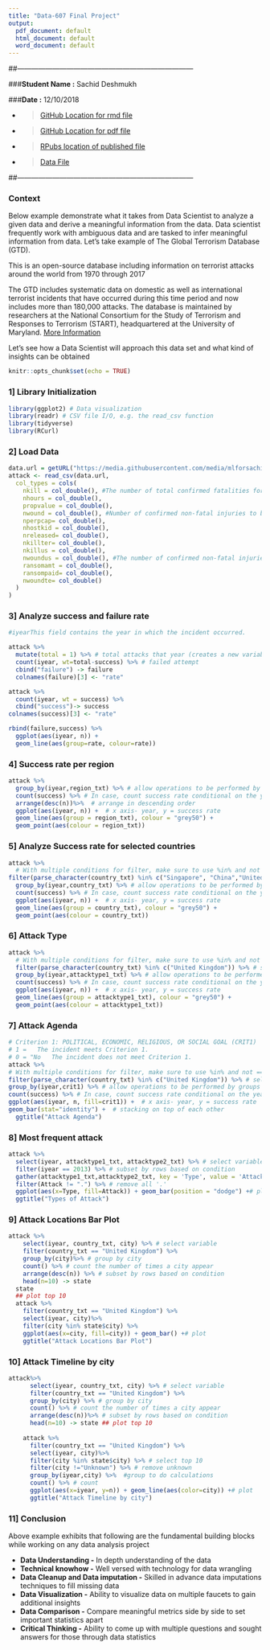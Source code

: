 ```yaml
---
title: "Data-607 Final Project"
output:
  pdf_document: default
  html_document: default
  word_document: default
---
```

##---------------------------------------------------------------------------

###**Student Name :** Sachid Deshmukh

###**Date :** 12/10/2018

* > [GitHub Location for rmd file](https://github.com/mlforsachid/MSDSQ1/blob/master/Data607/FinalProject/SachidVijay.Deshmukh60.rmd)
* > [GitHub Location for pdf file](https://github.com/mlforsachid/MSDSQ1/blob/master/Data607/FinalProject/SachidVijay.Deshmukh60.pdf)
* > [RPubs location of published file](http://rpubs.com/sachid/Data607FinalProject)
* > [Data File](https://media.githubusercontent.com/media/mlforsachid/Data607-Project3/master/Misc/globalterrorism.csv)

##---------------------------------------------------------------------------

### Context

Below example demonstrate what it takes from Data Scientist to analyze a given data and derive a meaningful information from the data. Data scientist frequently work with ambiguous data and are tasked to infer meaningful information from data. Let's take example of The Global Terrorism Database (GTD). 

This is an open-source database including information on terrorist attacks around the world from 1970 through 2017

The GTD includes systematic data on domestic as well as international terrorist incidents that have occurred during this time period and now includes more than 180,000 attacks. The database is maintained by researchers at the National Consortium for the Study of Terrorism and Responses to Terrorism (START), headquartered at the University of Maryland. [More Information](http://start.umd.edu/gtd)

Let's see how a Data Scientist will approach this data set and what kind of insights can be obtained

```r
knitr::opts_chunk$set(echo = TRUE)
```

### 1] Library Initialization

```r
library(ggplot2) # Data visualization
library(readr) # CSV file I/O, e.g. the read_csv function
library(tidyverse)
library(RCurl)
```

### 2] Load Data
```r

data.url = getURL("https://media.githubusercontent.com/media/mlforsachid/Data607-Project3/master/Misc/globalterrorism.csv")
attack <- read_csv(data.url, 
  col_types = cols(
    nkill = col_double(), #The number of total confirmed fatalities for the incident
    nhours = col_double(),
    propvalue = col_double(),
    nwound = col_double(), #Number of confirmed non-fatal injuries to both perpetrators and victims.
    nperpcap= col_double(),
    nhostkid = col_double(),
    nreleased= col_double(),
    nkillter= col_double(),
    nkillus = col_double(),
    nwoundus = col_double(), #The number of confirmed non-fatal injuries to U.S. citizens, both perpetrators and victims.
    ransomamt = col_double(),
    ransompaid= col_double(),
    nwoundte= col_double()
  )
)


```

### 3] Analyze success and failure rate
```r
#iyearThis field contains the year in which the incident occurred.

attack %>%
  mutate(total = 1) %>% # total attacks that year (creates a new variable)
  count(iyear, wt=total-success) %>% # failed attempt
  cbind("failure") -> failure
  colnames(failure)[3] <- "rate"

attack %>%
  count(iyear, wt = success) %>% 
  cbind("success")-> success
colnames(success)[3] <- "rate"

rbind(failure,success) %>%
  ggplot(aes(iyear, n)) +  
  geom_line(aes(group=rate, colour=rate))
```

### 4] Success rate per region
```r
attack %>%
  group_by(iyear,region_txt) %>% # allow operations to be performed by groups
  count(success) %>% # In case, count success rate conditional on the year and country
  arrange(desc(n))%>%  # arrange in descending order
  ggplot(aes(iyear, n)) +  # x axis- year, y = success rate
  geom_line(aes(group = region_txt), colour = "grey50") + 
  geom_point(aes(colour = region_txt))

```

### 5] Analyze Success rate for selected countries

```r
attack %>%
  # With multiple conditions for filter, make sure to use %in% and not == 
filter(parse_character(country_txt) %in% c("Singapore", "China","United States","United Kingdom")) %>% # select four countries
  group_by(iyear,country_txt) %>% # allow operations to be performed by groups
  count(success) %>% # In case, count success rate conditional on the year and country
  ggplot(aes(iyear, n)) +  # x axis- year, y = success rate
  geom_line(aes(group = country_txt), colour = "grey50") + 
  geom_point(aes(colour = country_txt))

```

### 6] Attack Type
```r
attack %>%
  # With multiple conditions for filter, make sure to use %in% and not == 
  filter(parse_character(country_txt) %in% c("United Kingdom")) %>% # select four countries
  group_by(iyear,attacktype1_txt) %>% # allow operations to be performed by groups
  count(success) %>% # In case, count success rate conditional on the year and attacktype1_txt
  ggplot(aes(iyear, n)) +  # x axis- year, y = success rate
  geom_line(aes(group = attacktype1_txt), colour = "grey50") + 
  geom_point(aes(colour = attacktype1_txt))

```

### 7] Attack Agenda
```r
# Criterion 1: POLITICAL, ECONOMIC, RELIGIOUS, OR SOCIAL GOAL (CRIT1)
# 1 =   The incident meets Criterion 1.
# 0 = "No   The incident does not meet Criterion 1.
attack %>%
# With multiple conditions for filter, make sure to use %in% and not == 
filter(parse_character(country_txt) %in% c("United Kingdom")) %>% # select four countries
group_by(iyear,crit1) %>% # allow operations to be performed by groups
count(success) %>% # In case, count success rate conditional on the year and crit1
ggplot(aes(iyear, n, fill=crit1)) +  # x axis- year, y = success rate
geom_bar(stat="identity") +  # stacking on top of each other
  ggtitle("Attack Agenda")

```

### 8] Most frequent attack
```r
attack %>%
  select(iyear, attacktype1_txt, attacktype2_txt) %>% # select variable
  filter(iyear == 2013) %>% # subset by rows based on condition
  gather(attacktype1_txt,attacktype2_txt, key = 'Type', value = 'Attack') %>% # transform wide to long
  filter(Attack != ".") %>% # remove all '.' 
  ggplot(aes(x=Type, fill=Attack)) + geom_bar(position = "dodge") +# plot
  ggtitle("Types of Attack")

```

### 9] Attack Locations Bar Plot
```r
attack %>%
    select(iyear, country_txt, city) %>% # select variable
    filter(country_txt == "United Kingdom") %>%
    group_by(city)%>% # group by city
    count() %>% # count the number of times a city appear
    arrange(desc(n)) %>% # subset by rows based on condition
    head(n=10) -> state
  state
  ## plot top 10  
  attack %>%
    filter(country_txt == "United Kingdom") %>%
    select(iyear, city)%>%
    filter(city %in% state$city) %>%
    ggplot(aes(x=city, fill=city)) + geom_bar() +# plot
    ggtitle("Attack Locations Bar Plot")

```

### 10] Attack Timeline by city

```r
attack%>%
      select(iyear, country_txt, city) %>% # select variable
      filter(country_txt == "United Kingdom") %>%
      group_by(city) %>% # group by city
      count() %>% # count the number of times a city appear
      arrange(desc(n))%>% # subset by rows based on condition
      head(n=10) -> state ## plot top 10  
    
    attack %>%
      filter(country_txt == "United Kingdom") %>%
      select(iyear, city)%>%
      filter(city %in% state$city) %>% # select top 10
      filter(city !="Unknown") %>% # remove unknown
      group_by(iyear,city) %>%  #group to do calculations
      count() %>% # count
      ggplot(aes(x=iyear, y=n)) + geom_line(aes(color=city)) +# plot
      ggtitle("Attack Timeline by city")
```

### 11] Conclusion

Above example exhibits that following are the fundamental building blocks while working on any data analysis project

* **Data Understanding -** In depth understanding of the data
* **Technical knowhow -** Well versed with technology for data wrangling
* **Data Cleanup and Data imputation -** Skilled in advance data imputations techniques to fill missing data
* **Data Visualization -** Ability to visualize data on multiple faucets to gain additional insights
* **Data Comparison -** Compare meaningful metrics side by side to set important statistics apart
* **Critical Thinking -** Ability to come up with multiple questions and sought answers for those through data statistics
